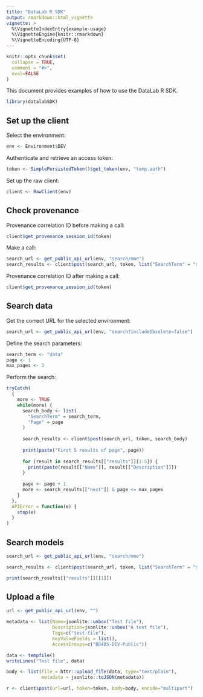 ---
title: "DataLab R SDK"
output: rmarkdown::html_vignette
vignette: >
  %\VignetteIndexEntry{example-usage}
  %\VignetteEngine{knitr::rmarkdown}
  %\VignetteEncoding{UTF-8}
---

```{r, include = FALSE}
knitr::opts_chunk$set(
  collapse = TRUE,
  comment = "#>",
  eval=FALSE
)
```

This document provides examples of how to use the DataLab R SDK.

```{r setup}
library(datalabSDK)
```


## Set up the client

Select the environment:

```{r}
env <- Environment$DEV
```

Authenticate and retrieve an access token:

```{r}
token <- SimplePersistedToken()$get_token(env, "temp.auth")
```

Set up the raw client:

```{r}
client <- RawClient(env)
```


## Check provenance

Provenance correlation ID before making a call: 
```{r}
client$get_provenance_session_id(token)
```

Make a call:

```{r}
search_url <- get_public_api_url(env, "search/mme")
search_results <- client$post(search_url, token, list("SearchTerm" = "sum"))
```

Provenance correlation ID after making a call:

```{r}
client$get_provenance_session_id(token)
```

## Search data

Get the correct URL for the selected environment:

```{r}
search_url <- get_public_api_url(env, "search?includeObsolete=false")
```

Define the search parameters:

```{r}
search_term <- "data"
page <- 1
max_pages <- 3
```

Perform the search:

```{r}
tryCatch(
  {
    more <- TRUE
    while(more) {
      search_body <- list(
        "SearchTerm" = search_term, 
        "Page" = page
      )
      
      search_results <- client$post(search_url, token, search_body)
      
      print(paste("First 5 results of page", page))
      
      for (result in search_results[["results"]][1:5]) {
        print(paste(result[["Name"]], result[["Description"]]))
      }
      
      page <- page + 1
      more <- search_results[["next"]] & page <= max_pages
    }
  },
  APIError = function(e) {
    stop(e)
  }
)
```

## Search models

```{r}
search_url <- get_public_api_url(env, "search/mme")

search_results <- client$post(search_url, token, list("SearchTerm" = "sum"))

print(search_results[["results"]][[1]])
```

## Upload a file

```{r}
url <- get_public_api_url(env, "")

metadata <- list(Name=jsonlite::unbox("Test file"),
                 Description=jsonlite::unbox("A test file"),
                 Tags=c("test-file"), 
                 KeyValueFields = list(),
                 AccessGroups=c("BD4BS-DEV-Public"))

data <- tempfile()
writeLines("Test file", data)

body <- list(file = httr::upload_file(data, type="text/plain"), 
             metadata = jsonlite::toJSON(metadata))

r <- client$post(url=url, token=token, body=body, encode="multipart")
```

